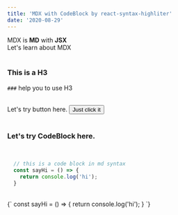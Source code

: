 ```yaml
---
title: 'MDX with CodeBlock by react-syntax-highliter'
date: '2020-08-29'
---
```


<div>
  MDX is <strong>MD</strong> with <strong>JSX</strong> <br/>
  Let's learn about MDX
</div>

<br/>

### This is a H3
`###` help you to use H3

<br/>

<div>
  Let's try button here.
  <Button>Just click it</Button>
</div>

<br/>

### Let's try CodeBlock here.
<br/>

```javascript
  // this is a code block in md syntax
  const sayHi = () => {
    return console.log('hi');
  }
```

<br/>

<CodeBlock>
  {`
    const sayHi = () => {
      return console.log('hi');
    }
  `}
</CodeBlock>
